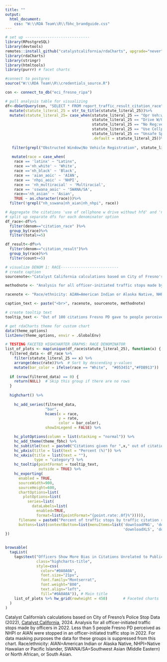 ```yaml
---
title: ""
output:
  html_document:
    css: "W:\\RDA Team\\R\\fbhc_brandguide.css"
---
```

<!-- link to Adobe Fonts (Source Serif Pro, Montserrat, Open Sans) -->
<link rel="stylesheet" href="https://use.typekit.net/kjp5mnx.css">

```r

# set up -----------------------------
library(RPostgreSQL)
library(devtools)
remotes::install_github("catalystcalifornia/rdaCharts", upgrade="never") 
library(rdaCharts)
library(stringr)
library(htmltools)
library(purrr) # facet charts

#connect to postgres
source("W:\\RDA Team\\R\\credentials_source.R")

con <- connect_to_db("eci_fresno_ripa")

# pull analysis table for visualizing
df<-dbGetQuery(con, "SELECT * FROM report_traffic_result_citation_race")%>%
  mutate(statute_literal_25 = str_to_title(statute_literal_25))%>%
  mutate(statute_literal_25= case_when(statute_literal_25 == "Opr Veh:window Obstructed" ~ "Obstructed Window",
                                       statute_literal_25 == "Drive W/O License" ~ "Driving Without License",
                                       statute_literal_25 == "No Reg:veh/Trailer/Etc" ~ "No Vehicle Registration",
                                       statute_literal_25 == "Use Cellph W/Driv W/O Hfd" ~ "Using Cellphone Without Handheld Device",
                                       statute_literal_25 == "Unsafe Speed:prevail Cond" ~ "Unsafe Speed while Driving Vehicle", 
                                       .default = statute_literal_25))%>%
  
   filter(grepl("Obstructed Window|No Vehicle Registration", statute_literal_25)) %>%
  
   mutate(race = case_when(
    race == 'latinx' ~ "Latinx",
    race =='nh_white' ~ 'White',
    race =='nh_black' ~ 'Black',
    race == 'aian_aoic' ~ 'AIAN',
    race == 'nhpi_aoic' ~ 'NHPI',
    race == 'nh_multiracial' ~ 'Multiracial',
    race == 'sswana_aoic' ~ 'SWANA/SA',
    race=='nh_asian' ~ 'Asian',
    TRUE ~ as.character(race)))%>%
  filter(!grepl("nh_sswana|nh_aian|nh_nhpi", race))

# Aggregate the citations 'use of cellphone w drive without hfd' and 'no hnd hld device w/ drive' as they seem to basically be the same thing
# split up separate dfs for each denominator option
df_race<-df%>%
  filter(denom=="citation_race" )%>%
  group_by(race)%>%
  filter(total>=5)

df_result<-df%>%
  filter(denom=="citation_result")%>%
  group_by(race)%>%
  filter(count>=5)

# visualize DENOM 1: RACE--------------------------
# create caption 
sourcenote<-"Catalyst California calculations based on City of Fresno's Police Stop Data (2022), catalystcalifornia.org, 2024. "

methodnote <- "Analysis for all officer-initiated traffic stops made by officers in 2022. Less than 10 people Fresno PD perceived as NHPI or AIAN were stopped in an officer-initiated traffic stop in 2022. For data masking purposes the data for these groups is suppressed from this chart."

racenote <- "Race/ethnicity: AIAN=American Indian or Alaska Native, NHPI=Native Hawaiian or Pacific Islander, SWANA/SA=Southwest Asian (Middle Eastern) or North African, or South Asian."

caption_text <- paste("<br>", racenote, sourcenote, methodnote)

# create tooltip text
tooltip_text <- "Out of 100 citations Fresno PD gave to people perceived as <b>{point.race}</b>, <b>{point.rate:.1f}%</b> were for a <b>{point.statute_literal_25} citation</b>, or a total of <b>{point.count:.1f}</b> people cited."

# get rdaCharts theme for custom chart
data(theme_options)
list2env(theme_options, envir = .GlobalEnv)

```


```r

# TESTING FACETED HIGHCHARTER GRAPHS: RACE DENOMINATOR
list_of_plots <- map(unique(df_race$statute_literal_25), function(x) {
  filtered_data <- df_race %>%
    filter(statute_literal_25 == x) %>%
    arrange(desc(rate))%>%  # Sort by descending y-values
    mutate(bar_color = ifelse(race == "White",  "#053451","#FDB913"))  # Custom color for "White"  # Sort by descending y-values
  
  if (nrow(filtered_data) == 0) {
    return(NULL)  # Skip this group if there are no rows
  }
  
  highchart() %>%
    
    hc_add_series(filtered_data, 
                  "bar", 
                  hcaes(x = race, 
                        y = rate, 
                        color = bar_color),
                  showInLegend = FALSE) %>% 

    hc_plotOptions(column = list(stacking = "normal")) %>% 
    hc_add_theme(theme_fbhc) %>%
    hc_subtitle(text = paste0("Citations given for ",x," out of citations received by race")) %>% 
    hc_yAxis(title = list(text = "Percent (%)")) %>%
    hc_xAxis(title = list(text = ""),
             type = "category") %>%
    hc_tooltip(pointFormat = tooltip_text,
               outside = TRUE) %>%
    hc_exporting(
      enabled = TRUE,
      sourceWidth=900,
      sourceHeight=600,
      chartOptions=list(
        plotOptions=list(
          series=list(
            dataLabels=list(
              enabled=TRUE,
              format=list(pointFormat="{point.rate:.0f}%"))))),
      filename = paste0("Percent of traffic stops by traffic citation result and race","_Catalyst California, catalystcalifornia.org, ", format(Sys.Date(), "%Y"), "."),
      buttons=list(contextButton=list(menuItems=list('downloadPNG', 'downloadSVG',
                                                     'downloadXLS', 'downloadCSV'))))
})

  
browsable(
  tagList(
    tags$text("Officers Show More Bias in Citations Unrelated to Public Safety", # Main title
              class="highcharts-title",
              style=css(
                color="#0A0A0A",
                font.size="21px",
                font.family="Montserrat",
                font.weight="800",
                text.align="left",
                fill="#0A0A0A")), # Main title
    list_of_plots %>% hw_grid(rowheight = 450)       # Faceted charts
  )
)

```
<span class="highcharts-caption" style="font-size: 14px;">Catalyst California's calculations based on City of Fresno's Police Stop Data (2022), <u>[Catalyst California](https://www.catalystcalifornia.org)</u>, 2024. Analysis for all officer-initiated traffic stops made by officers in 2022. Less than 5 people Fresno PD perceived as NHPI or AIAN were stopped in an officer-initiated traffic stop in 2022. For data masking purposes the data for these groups is suppressed from this chart. Race/ethnicity: AIAN=American Indian or Alaska Native, NHPI=Native Hawaiian or Pacific Islander, SWANA/SA=Southwest Asian (Middle Eastern) or North African, or South Asian. </span>
